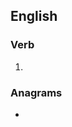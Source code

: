 {{also|obviâtes}}
==English==

===Verb===
{{head|en|verb form}}

# {{en-third-person singular of|obviate}}

===Anagrams===
* {{anagrams|en|boastive}}